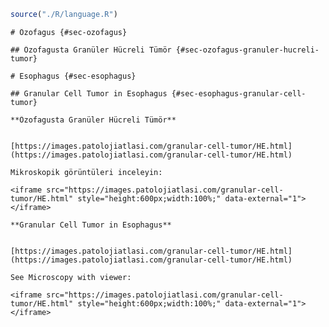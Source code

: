 
```r

source("./R/language.R")

```




```asis
# Özofagus {#sec-ozofagus} 
```


```asis

## Özofagusta Granüler Hücreli Tümör {#sec-ozofagus-granuler-hucreli-tumor} 

```

```asis

# Esophagus {#sec-esophagus} 

```




```asis

## Granular Cell Tumor in Esophagus {#sec-esophagus-granular-cell-tumor} 

```




```asis

**Özofagusta Granüler Hücreli Tümör**


[https://images.patolojiatlasi.com/granular-cell-tumor/HE.html](https://images.patolojiatlasi.com/granular-cell-tumor/HE.html)

Mikroskopik görüntüleri inceleyin:

<iframe src="https://images.patolojiatlasi.com/granular-cell-tumor/HE.html" style="height:600px;width:100%;" data-external="1"></iframe>

```




```asis

**Granular Cell Tumor in Esophagus**


[https://images.patolojiatlasi.com/granular-cell-tumor/HE.html](https://images.patolojiatlasi.com/granular-cell-tumor/HE.html)

See Microscopy with viewer: 

<iframe src="https://images.patolojiatlasi.com/granular-cell-tumor/HE.html" style="height:600px;width:100%;" data-external="1"></iframe>

```


